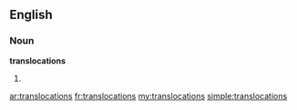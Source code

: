 ==English==

===Noun===
'''translocations'''

# {{plural of|[[translocation]]}}

[[ar:translocations]]
[[fr:translocations]]
[[my:translocations]]
[[simple:translocations]]